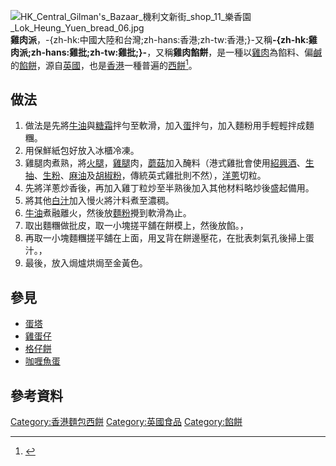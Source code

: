 {{TA|1=zh-hk:雞批;zh-hans:雞肉派;zh-tw:雞肉派;}}
[[File:HK_Central_Gilman's_Bazaar_機利文新街_shop_11_樂香園_Lok_Heung_Yuen_bread_06.jpg|thumb]]
'''雞肉派'''，-{zh-hk:中國大陸和台灣;zh-hans:香港;zh-tw:香港;}-又稱'''-{zh-hk:雞肉派;zh-hans:雞批;zh-tw:雞批;}-'''，又稱'''雞肉餡餅'''，是一種以[[雞肉|雞肉]]為餡料、偏[[鹹|鹹]]的[[餡餅|餡餅]]，源自[[英國|英國]]，也是[[香港|香港]]一種普遍的[[西餅|西餅]]<ref>{{cite web|url=https://www.mpweekly.com/culture/%E6%AE%96%E6%B0%91%E5%9C%B0%E9%A3%9F%E7%89%A9-%E9%9B%9E%E6%89%B9-%E9%A3%B2%E9%A3%9F%E6%96%87%E5%8C%96-38610|title=失落的雞批　由殖民到本土|date=2017-06-18|publisher=明周|author=梁雅婷 |archiveurl=https://archive.ph/wip/8bRYy |archivedate=2021-10-02 |deadurl=no }}</ref>。

== 做法 ==
#做法是先將[[牛油|牛油]]與[[糖霜|糖霜]]拌勻至軟滑，加入[[蛋|蛋]]拌勻，加入麵粉用手輕輕拌成麵糰。
#用保鮮紙包好放入冰櫃冷凍。
#雞腿肉煮熟，將[[火腿|火腿]]，[[雞腿|雞腿]]肉，[[蘑菇|蘑菇]]加入醃料（港式雞批會使用[[紹興酒|紹興酒]]、[[生抽|生抽]]、[[生粉|生粉]]、[[麻油|麻油]]及[[胡椒粉|胡椒粉]]，傳統英式雞批則不然），[[洋蔥|洋蔥]]切粒。
#先將洋蔥炒香後，再加入雞丁粒炒至半熟後加入其他材料略炒後盛起備用。
#將其他[[白汁|白汁]]加入慢火將汁料煮至濃稠。
#[[牛油|牛油]]煮融離火，然後放[[麵粉|麵粉]]攪到軟滑為止。
#取出麵糰做批皮，取一小塊搓平舖在餅模上，然後放餡。，
#再取一小塊麵糰搓平舖在上面，用[[叉|叉]]背在餅邊壓花，在批表刺氣孔後掃上蛋汁。，
#最後，放入焗爐烘焗至金黃色。

== 參見 ==
*[[蛋塔|蛋塔]]
*[[雞蛋仔|雞蛋仔]]
*[[格仔餅|格仔餅]]
*[[咖喱魚蛋|咖喱魚蛋]]

== 參考資料 ==
{{reflist}}

{{Food-and-drink-stub}}
[[Category:香港麵包西餅|Category:香港麵包西餅]]
[[Category:英國食品|Category:英國食品]]
[[Category:餡餅|Category:餡餅]]